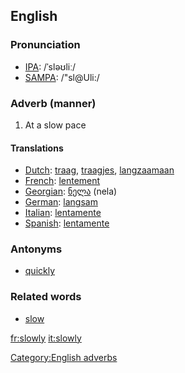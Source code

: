 ==English==
===Pronunciation===
*[[w:IPA|IPA]]: /ˈsləʊliː/
*[[w:SAMPA|SAMPA]]: /"sl@Uli:/

===Adverb (manner)===
#At a slow pace

====Translations====
*[[Dutch]]: [[traag]], [[traagjes]], [[langzaamaan]]
*[[French]]: [[lentement]]
*[[Georgian]]: [[ნელა]] (nela)
*[[German]]: [[langsam]]
*[[Italian]]: [[lentamente]]
*[[Spanish]]: [[lentamente]]

===Antonyms===
*[[quickly]]

===Related words===
*[[slow]]

[[Category:English adverbs]]

[[fr:slowly]]
[[it:slowly]]